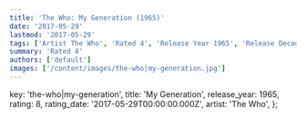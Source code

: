 ```yaml
---
title: 'The Who: My Generation (1965)'
date: '2017-05-29'
lastmod: '2017-05-29'
tags: ['Artist The Who', 'Rated 4', 'Release Year 1965', 'Release Decade 1960']
summary: 'Rated 4'
authors: ['default']
images: ['/content/images/the-who|my-generation.jpg']
---
```


  key: 'the-who|my-generation',
  title: 'My Generation',
  release_year: 1965,
  rating: 8,
  rating_date: '2017-05-29T00:00:00.000Z',
  artist: 'The Who',
};

<MusicRating data={data} />
